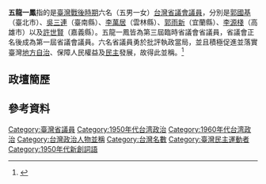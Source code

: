 '''五龍一鳳'''指的是[[台灣戰後時期|臺灣戰後時期]]六名（五男一女）[[台灣省議會|台灣省議會]][[議員|議員]]，分別是[[郭國基|郭國基]]（臺北市）、[[吳三連|吳三連]]（臺南縣）、[[李萬居|李萬居]]（雲林縣）、[[郭雨新|郭雨新]]（宜蘭縣）、[[李源棧|李源棧]]（高雄市）以及[[許世賢|許世賢]]（嘉義縣）。五龍一鳳皆為第三屆臨時省議會省議員，省議會正名後成為第一屆省議會議員。六名省議員勇於批評執政當局，並且積極促進並落實臺灣[[地方自治|地方自治]]、保障人民權益及[[民主|民主]]發展，故得此並稱。<ref name="臺灣省議會檔案史料展文案">{{cite web|url=http://web.tcsac.gov.tw/ArtFormFile/file/%E8%87%BA%E7%81%A3%E7%9C%81%E8%AD%B0%E6%9C%83%E6%AA%94%E6%A1%88%E5%8F%B2%E6%96%99%E5%B1%95%E6%96%87%E6%A1%88.pdf|title=臺灣省議會檔案史料展文案|accessdate=|last=|first=|coauthors=|date=|work=|publisher=|deadurl=yes|archiveurl=https://web.archive.org/web/20160304082436/http://web.tcsac.gov.tw/ArtFormFile/file/%E8%87%BA%E7%81%A3%E7%9C%81%E8%AD%B0%E6%9C%83%E6%AA%94%E6%A1%88%E5%8F%B2%E6%96%99%E5%B1%95%E6%96%87%E6%A1%88.pdf|archivedate=2016-03-04}}</ref>

==政壇簡歷==


==參考資料==
{{reflist}}

{{台灣政治小作品}}
[[Category:臺灣省議員|Category:臺灣省議員]]
[[Category:1950年代台湾政治|Category:1950年代台湾政治]]
[[Category:1960年代台湾政治|Category:1960年代台湾政治]]
[[Category:台灣政治人物並稱|Category:台灣政治人物並稱]]
[[Category:台灣名數|Category:台灣名數]]
[[Category:臺灣民主運動者|Category:臺灣民主運動者]]
[[Category:1950年代新創詞語|Category:1950年代新創詞語]]